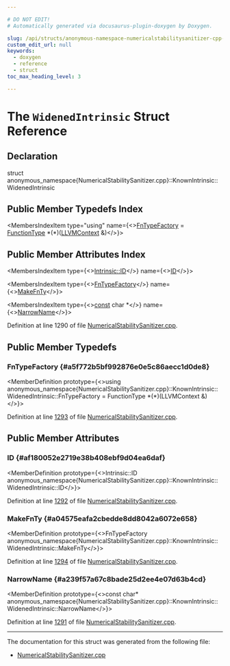 ```yaml
---

# DO NOT EDIT!
# Automatically generated via docusaurus-plugin-doxygen by Doxygen.

slug: /api/structs/anonymous-namespace-numericalstabilitysanitizer-cpp-/knownintrinsic/widenedintrinsic
custom_edit_url: null
keywords:
  - doxygen
  - reference
  - struct
toc_max_heading_level: 3

---
```





# The `WidenedIntrinsic` Struct Reference

<DoxygenPage pluginConfig={pluginConfig}>



## Declaration

<CodeBlock>struct anonymous_namespace{NumericalStabilitySanitizer.cpp}::KnownIntrinsic::WidenedIntrinsic</CodeBlock>

## Public Member Typedefs Index

<MembersIndex>

<MembersIndexItem
  type="using"
  name={<><a href="#a5f772b5bf992876e0e5c86aecc1d0de8">FnTypeFactory</a> = <a href="/docs/api/classes/llvm/functiontype">FunctionType</a> &#42;(&#42;)(<a href="/docs/api/classes/llvm/llvmcontext">LLVMContext</a> &amp;)</>}>
</MembersIndexItem>

</MembersIndex>

## Public Member Attributes Index

<MembersIndex>

<MembersIndexItem
  type={<><a href="/docs/api/namespaces/llvm/intrinsic/#a80add6b3b1cdaec560907995127adc16">Intrinsic::ID</a></>}
  name={<><a href="#af180052e2719e38b408ebf9d04ea6daf">ID</a></>}>
</MembersIndexItem>

<MembersIndexItem
  type={<><a href="#a5f772b5bf992876e0e5c86aecc1d0de8">FnTypeFactory</a></>}
  name={<><a href="#a04575eafa2cbedde8dd8042a6072e658">MakeFnTy</a></>}>
</MembersIndexItem>

<MembersIndexItem
  type={<><a href="/docs/api/files/lib/lib/target/lib/target/aarch64/aarch64promoteconstant-cpp/#a90f8350fecae261c25be85d38b451bff">const</a> char &#42;</>}
  name={<><a href="#a239f57a67c8bade25d2ee4e07d63b4cd">NarrowName</a></>}>
</MembersIndexItem>

</MembersIndex>


Definition at line 1290 of file <a href="/docs/api/files/lib/lib/transforms/lib/transforms/instrumentation/numericalstabilitysanitizer-cpp">NumericalStabilitySanitizer.cpp</a>.

<SectionDefinition>

## Public Member Typedefs

### FnTypeFactory {#a5f772b5bf992876e0e5c86aecc1d0de8}

<MemberDefinition
  prototype={<>using anonymous&#95;namespace&#123;NumericalStabilitySanitizer.cpp&#125;::KnownIntrinsic::WidenedIntrinsic::FnTypeFactory =  FunctionType &#42;(&#42;)(LLVMContext &amp;)</>}>

Definition at line <a href="/docs/api/files/lib/lib/transforms/lib/transforms/instrumentation/numericalstabilitysanitizer-cpp/#l01293">1293</a> of file <a href="/docs/api/files/lib/lib/transforms/lib/transforms/instrumentation/numericalstabilitysanitizer-cpp">NumericalStabilitySanitizer.cpp</a>.
</MemberDefinition>

</SectionDefinition>

<SectionDefinition>

## Public Member Attributes

### ID {#af180052e2719e38b408ebf9d04ea6daf}

<MemberDefinition
  prototype={<>Intrinsic::ID anonymous&#95;namespace&#123;NumericalStabilitySanitizer.cpp&#125;::KnownIntrinsic::WidenedIntrinsic::ID</>}>

Definition at line <a href="/docs/api/files/lib/lib/transforms/lib/transforms/instrumentation/numericalstabilitysanitizer-cpp/#l01292">1292</a> of file <a href="/docs/api/files/lib/lib/transforms/lib/transforms/instrumentation/numericalstabilitysanitizer-cpp">NumericalStabilitySanitizer.cpp</a>.
</MemberDefinition>

### MakeFnTy {#a04575eafa2cbedde8dd8042a6072e658}

<MemberDefinition
  prototype={<>FnTypeFactory anonymous&#95;namespace&#123;NumericalStabilitySanitizer.cpp&#125;::KnownIntrinsic::WidenedIntrinsic::MakeFnTy</>}>

Definition at line <a href="/docs/api/files/lib/lib/transforms/lib/transforms/instrumentation/numericalstabilitysanitizer-cpp/#l01294">1294</a> of file <a href="/docs/api/files/lib/lib/transforms/lib/transforms/instrumentation/numericalstabilitysanitizer-cpp">NumericalStabilitySanitizer.cpp</a>.
</MemberDefinition>

### NarrowName {#a239f57a67c8bade25d2ee4e07d63b4cd}

<MemberDefinition
  prototype={<>const char&#42; anonymous&#95;namespace&#123;NumericalStabilitySanitizer.cpp&#125;::KnownIntrinsic::WidenedIntrinsic::NarrowName</>}>

Definition at line <a href="/docs/api/files/lib/lib/transforms/lib/transforms/instrumentation/numericalstabilitysanitizer-cpp/#l01291">1291</a> of file <a href="/docs/api/files/lib/lib/transforms/lib/transforms/instrumentation/numericalstabilitysanitizer-cpp">NumericalStabilitySanitizer.cpp</a>.
</MemberDefinition>

</SectionDefinition>

<hr/>

The documentation for this struct was generated from the following file:

<ul>
<li><a href="/docs/api/files/lib/lib/transforms/lib/transforms/instrumentation/numericalstabilitysanitizer-cpp">NumericalStabilitySanitizer.cpp</a></li>
</ul>

</DoxygenPage>
